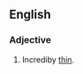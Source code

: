 ==English==

===Adjective===
{{en-adj|-|pos=[[thin]] as a [[rake]]}}

# {{simile}} Incrediby [[thin]].